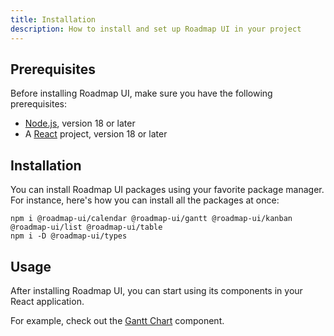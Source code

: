 ```yaml
---
title: Installation
description: How to install and set up Roadmap UI in your project
---
```



## Prerequisites

Before installing Roadmap UI, make sure you have the following prerequisites:

- [Node.js](https://nodejs.org/en/download/), version 18 or later
- A [React](https://reactjs.org/docs/getting-started.html) project, version 18 or later

## Installation

You can install Roadmap UI packages using your favorite package manager. For instance, here's how you can install all the packages at once:

```package-install
npm i @roadmap-ui/calendar @roadmap-ui/gantt @roadmap-ui/kanban @roadmap-ui/list @roadmap-ui/table
npm i -D @roadmap-ui/types
```

## Usage

After installing Roadmap UI, you can start using its components in your React application.

For example, check out the [Gantt Chart](/docs/gantt) component.